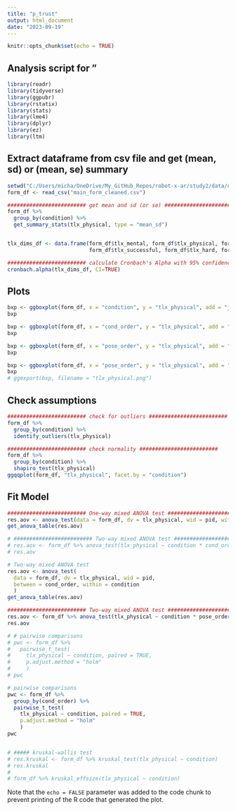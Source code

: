 ```yaml
---
title: "p_trust"
output: html_document
date: "2023-09-19"
---
```


```r
knitr::opts_chunk$set(echo = TRUE)
```

## Analysis script for "

```r
library(readr)
library(tidyverse)
library(ggpubr)
library(rstatix)
library(stats)
library(lme4)
library(dplyr)
library(ez)
library(ltm)
```


## Extract dataframe from csv file and get (mean, sd) or (mean, se) summary

```r

setwd("C:/Users/micha/OneDrive/My_GitHub_Repos/robot-x-ar/study2/data/questionnaire")
form_df <- read_csv("main_form_cleaned.csv")

######################### get mean and sd (or se) ######################### 
form_df %>%
  group_by(condition) %>%
  get_summary_stats(tlx_physical, type = "mean_sd")


tlx_dims_df <- data.frame(form_df$tlx_mental, form_df$tlx_physical, form_df$tlx_hurried, 
                          form_df$tlx_successful, form_df$tlx_hard, form_df$tlx_insecure)

######################### calculate Cronbach's Alpha with 95% confidence interval ######################### 
cronbach.alpha(tlx_dims_df, CI=TRUE)


```

## Plots

```r

bxp <- ggboxplot(form_df, x = "condition", y = "tlx_physical", add = "jitter")
bxp

bxp <- ggboxplot(form_df, x = "cond_order", y = "tlx_physical", add = "jitter", color = "condition")
bxp

bxp <- ggboxplot(form_df, x = "pose_order", y = "tlx_physical", add = "jitter", color = "condition")
bxp

bxp <- ggboxplot(form_df, x = "pose_order", y = "tlx_physical", add = "jitter")
bxp
# ggexport(bxp, filename = "tlx_physical.png")

```


## Check assumptions

```r

######################### check for outliers ######################### 
form_df %>%
  group_by(condition) %>%
  identify_outliers(tlx_physical)

######################### check normality ######################### 
form_df %>%
  group_by(condition) %>%
  shapiro_test(tlx_physical)
ggqqplot(form_df, "tlx_physical", facet.by = "condition")


```


## Fit Model

```r

######################### One-way mixed ANOVA test #########################  
res.aov <- anova_test(data = form_df, dv = tlx_physical, wid = pid, within = condition)
get_anova_table(res.aov)

# ######################### Two-way mixed ANOVA test #########################  
# res.aov <- form_df %>% anova_test(tlx_physical ~ condition * cond_order)
# res.aov

# Two-way mixed ANOVA test
res.aov <- anova_test(
  data = form_df, dv = tlx_physical, wid = pid,
  between = cond_order, within = condition
  )
get_anova_table(res.aov)

######################### Two-way mixed ANOVA test #########################  
res.aov <- form_df %>% anova_test(tlx_physical ~ condition * pose_order)
res.aov

# # pairwise comparisons
# pwc <- form_df %>%
#   pairwise_t_test(
#     tlx_physical ~ condition, paired = TRUE,
#     p.adjust.method = "holm"
#     )
# pwc

# pairwise comparisons
pwc <- form_df %>%
  group_by(cond_order) %>%
  pairwise_t_test(
    tlx_physical ~ condition, paired = TRUE,
    p.adjust.method = "holm"
    )
pwc


# ##### kruskal-wallis test
# res.kruskal <- form_df %>% kruskal_test(tlx_physical ~ condition)
# res.kruskal
# 
# form_df %>% kruskal_effsize(tlx_physical ~ condition)


```



Note that the `echo = FALSE` parameter was added to the code chunk to prevent printing of the R code that generated the plot.
